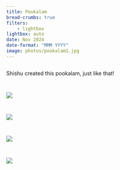 ```yaml
---
title: Pookalam
bread-crumbs: true
filters:
    - lightbox
lightbox: auto
date: Nov 2024
date-format: "MMM YYYY"
image: photos/pookalam1.jpg
---
```


::: {style="display: grid;grid-template-columns: repeat(auto-fill, minmax(250px, 1fr));grid-gap: 1em;"}

Shishu created this pookalam, just like that!

![](photos/pookalam1.jpg){group="my-gallery"}

![](photos/pookalam2.jpg){group="my-gallery"}

![](photos/pookalam3.jpg){group="my-gallery"}

![](photos/pookalam4.jpg){group="my-gallery"}

:::
